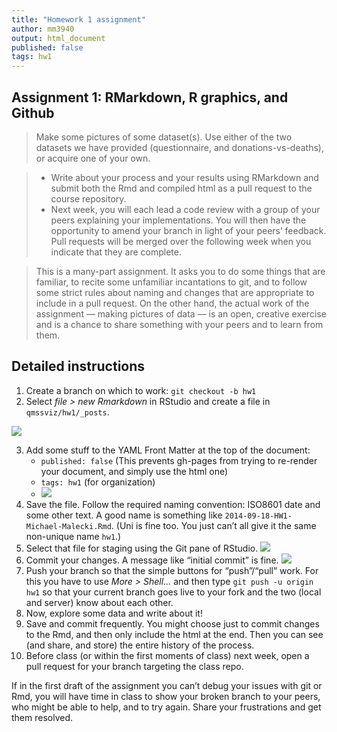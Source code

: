 ```yaml
---
title: "Homework 1 assignment"
author: mm3940
output: html_document
published: false
tags: hw1
---
```


## Assignment 1: RMarkdown, R graphics, and Github

> Make some pictures of some dataset(s). Use either of the two datasets we have provided (questionnaire, and donations-vs-deaths), or acquire one of your own.

> - Write about your process and your results using RMarkdown and submit both the Rmd and compiled html as a pull request to the course repository.
> - Next week, you will each lead a code review with a group of your peers explaining your implementations. You will then have the opportunity to amend your branch in light of your peers’ feedback. Pull requests will be merged over the following week when you indicate that they are complete.

> This is a many-part assignment. It asks you to do some things that are familiar, to recite some unfamiliar incantations to git, and to follow some strict rules about naming and changes that are appropriate to include in a pull request. On the other hand, the actual work of the assignment — making pictures of data — is an open, creative exercise and is a chance to share something with your peers and to learn from them. 

## Detailed instructions

1. Create a branch on which to work: `git checkout -b hw1`
1. Select *file > new Rmarkdown* in RStudio and create a file in `qmssviz/hw1/_posts`.

![](new-rmd.png)

3. Add some stuff to the YAML Front Matter at the top of the document:
   - `published: false` (This prevents gh-pages from trying to re-render your document, and simply use the html one)
   - `tags: hw1` (for organization)
   - ![](yaml-matter.png)
4. Save the file. Follow the required naming convention: ISO8601 date and some other text. A good name is something like `2014-09-18-HW1-Michael-Malecki.Rmd`. (Uni is fine too. You just can't all give it the same non-unique name `hw1`.)
1. Select that file for staging using the Git pane of RStudio.
  ![](staging.png)
1. Commit your changes. A message like “initial commit” is fine.
  ![](commit.png)
1. Push your branch so that the simple buttons for “push”/“pull” work. For this you have to use *More > Shell…* and then type `git push -u origin hw1` so that your current branch goes live to your fork and the two (local and server) know about each other.
1. Now, explore some data and write about it!
1. Save and commit frequently. You might choose just to commit changes to the Rmd, and then only include the html at the end. Then you can see (and share, and store) the entire history of the process. 
1. Before class (or within the first moments of class) next week, open a pull request for your branch targeting the class repo.

If in the first draft of the assignment you can’t debug your issues with git or Rmd, you will have time in class to show your broken branch to your peers, who might be able to help, and to try again. Share your frustrations and get them resolved.